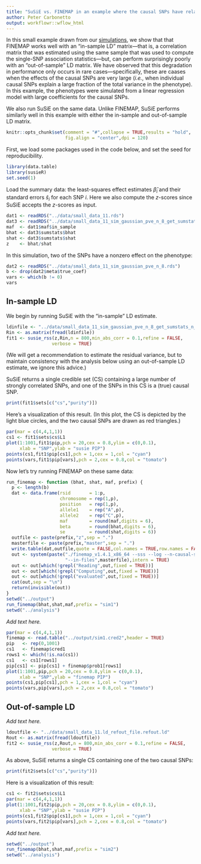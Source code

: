 ```yaml
---
title: "SuSiE vs. FINEMAP in an example where the causal SNPs have relatively large effects"
author: Peter Carbonetto
output: workflowr::wflow_html
---
```


In this small example drawn from our [simulations][dsc], we show that
that FINEMAP works well with an "in-sample LD" matrix---that is, a
correlation matrix that was estimated using the same sample that was
used to compute the single-SNP association statistics---but, can
perform surprisingly poorly with an "out-of-sample" LD matrix. We have
observed that this degradation in performance only occurs in rare
cases---specifically, these are caases when the effects of the causal
SNPs are very large (*i.e.*, when individual causal SNPs explain a
large fraction of the total variance in the phenotype). In this
example, the phenotypes were simulated from a linear regression model
with large coefficients for the causal SNPs.

We also run SuSiE on the same data. Unlike FINEMAP, SuSiE performs
similarly well in this example with either the in-sample and
out-of-sample LD matrix.

```r
knitr::opts_chunk$set(comment = "#",collapse = TRUE,results = "hold",
                      fig.align = "center",dpi = 120)
```

First, we load some packages used in the code below, and set the seed
for reproducibility.

```r
library(data.table)
library(susieR)
set.seed(1)
```

Load the summary data: the least-squares effect estimates
$\hat{\beta}_i$ and their standard errors $\hat{s}_i$ for each SNP
$i$. Here we also compute the *z*-scores since SuSiE accepts the
*z*-scores as input.

```r
dat1 <- readRDS("../data/small_data_11.rds")
dat3 <- readRDS("../data/small_data_11_sim_gaussian_pve_n_8_get_sumstats_n_1.rds")
maf  <- dat1$maf$in_sample
bhat <- dat3$sumstats$bhat
shat <- dat3$sumstats$shat
z    <- bhat/shat
```

In this simulation, two of the SNPs have a nonzero effect on the
phenotype:

```r
dat2 <- readRDS("../data/small_data_11_sim_gaussian_pve_n_8.rds")
b <- drop(dat2$meta$true_coef)
vars <- which(b != 0)
vars
```

In-sample LD
------------

We begin by running SuSiE with the "in-sample" LD estimate.

```r
ldinfile <- "../data/small_data_11_sim_gaussian_pve_n_8_get_sumstats_n_1.ld_sample_n_file.in_n.ld"
Rin <- as.matrix(fread(ldinfile))
fit1 <- susie_rss(z,Rin,n = 800,min_abs_corr = 0.1,refine = FALSE,
                 verbose = TRUE)
```

(We will get a recommendation to estimate the residual variance, but
to maintain consistency with the analysis below using an out-of-sample
LD estimate, we ignore this advice.)

SuSiE returns a single credible set (CS) containing a large number of strongly
correlated SNPs, and one of the SNPs in this CS is a (true) causal SNP.

```r
print(fit1$sets[c("cs","purity")])
```

Here's a visualization of this result. (In this plot, the CS is
depicted by the light blue circles, and the two causal SNPs are drawn
as red triangles.)

```r
par(mar = c(4,4,1,1))
cs1 <- fit1$sets$cs$L1
plot(1:1001,fit1$pip,pch = 20,cex = 0.8,ylim = c(0,0.1),
     xlab = "SNP",ylab = "susie PIP")
points(cs1,fit1$pip[cs1],pch = 1,cex = 1,col = "cyan")
points(vars,fit1$pip[vars],pch = 2,cex = 0.8,col = "tomato")
```

Now let's try running FINEMAP on these same data:

```r
run_finemap <- function (bhat, shat, maf, prefix) {
  p <- length(b)
  dat <- data.frame(rsid       = 1:p,
                    chromosome = rep(1,p),
                    position   = rep(1,p),
                    allele1    = rep("A",p),
                    allele2    = rep("C",p),
                    maf        = round(maf,digits = 6),
                    beta       = round(bhat,digits = 6),
                    se         = round(shat,digits = 6))
  outfile <- paste(prefix,"z",sep = ".")
  masterfile <- paste(prefix,"master",sep = ".")
  write.table(dat,outfile,quote = FALSE,col.names = TRUE,row.names = FALSE)
  out <- system(paste("./finemap_v1.4.1_x86_64 --sss --log --n-causal-snps 5",
                      "--in-files",masterfile),intern = TRUE)
  out <- out[which(!grepl("Reading",out,fixed = TRUE))]
  out <- out[which(!grepl("Computing",out,fixed = TRUE))]
  out <- out[which(!grepl("evaluated",out,fixed = TRUE))]
  cat(out,sep = "\n")
  return(invisible(out))
}
setwd("../output")
run_finemap(bhat,shat,maf,prefix = "sim1")
setwd("../analysis")
```

*Add text here.*

```r
par(mar = c(4,4,1,1))
finemap <- read.table("../output/sim1.cred2",header = TRUE)
pip   <- rep(0,1001)
cs1   <- finemap$cred1
rows1 <- which(!is.na(cs1))
cs1   <- cs1[rows1]
pip[cs1] <- pip[cs1] + finemap$prob1[rows1]
plot(1:1001,pip,pch = 20,cex = 0.8,ylim = c(0,0.1),
     xlab = "SNP",ylab = "finemap PIP")
points(cs1,pip[cs1],pch = 1,cex = 1,col = "cyan")
points(vars,pip[vars],pch = 2,cex = 0.8,col = "tomato")
```

Out-of-sample LD
----------------

*Add text here.*

```r
ldoutfile <- "../data/small_data_11.ld_refout_file.refout.ld"
Rout <- as.matrix(fread(ldoutfile))
fit2 <- susie_rss(z,Rout,n = 800,min_abs_corr = 0.1,refine = FALSE,
                 verbose = TRUE)
```

As above, SuSiE returns a single CS containing one of the two causal
SNPs:

```r
print(fit2$sets[c("cs","purity")])
```

Here is a visualization of this result:

```r
cs1 <- fit2$sets$cs$L1
par(mar = c(4,4,1,1))
plot(1:1001,fit2$pip,pch = 20,cex = 0.8,ylim = c(0,0.1),
     xlab = "SNP",ylab = "susie PIP")
points(cs1,fit2$pip[cs1],pch = 1,cex = 1,col = "cyan")
points(vars,fit2$pip[vars],pch = 2,cex = 0.8,col = "tomato")
```

*Add text here.*

```r
setwd("../output")
run_finemap(bhat,shat,maf,prefix = "sim2")
setwd("../analysis")
```

[dsc]: https://github.com/zouyuxin/dsc_susierss


